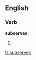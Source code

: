 
==English==

===Verb===
'''subserves'''

# {{third-person singular of|[[subserve]]}}

[[fr:subserves]]